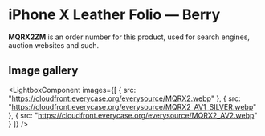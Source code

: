 
# iPhone X Leather Folio — Berry

<Callout type='info' emoji='👉🏻'>**MQRX2ZM** is an order number for this product, used for search engines, auction websites and such.</Callout>

## Image gallery

<LightboxComponent
    images={[
      {
        src: "https://cloudfront.everycase.org/everysource/MQRX2.webp"
      },
      {
        src: "https://cloudfront.everycase.org/everysource/MQRX2_AV1_SILVER.webp"
      },
      {
        src: "https://cloudfront.everycase.org/everysource/MQRX2_AV2.webp"
      }
    ]}
  />
